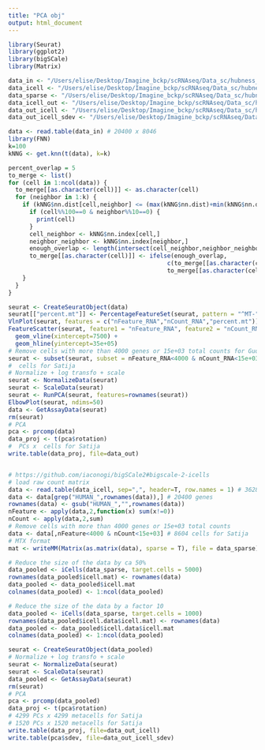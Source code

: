 ```yaml
---
title: "PCA obj"
output: html_document
---
```


```r
library(Seurat)
library(ggplot2)
library(bigSCale)
library(Matrix)

data_in <- "/Users/elise/Desktop/Imagine_bckp/scRNAseq/Data_sc/hubness_data/10X/GSE100866_pca_readyforhubness.csv"
data_icell <- "/Users/elise/Desktop/Imagine_bckp/scRNAseq/Data_sc/hubness_data/10X/GSE100866_CBMC_8K_13AB_10X-RNA_umi.csv"
data_sparse <- "/Users/elise/Desktop/Imagine_bckp/scRNAseq/Data_sc/hubness_data/10X/GSE100866_CBMC_8K_13AB_10X-RNA_umi.mtx"
data_icell_out <- "/Users/elise/Desktop/Imagine_bckp/scRNAseq/Data_sc/hubness_data/10X/GSE100866_CBMC_8K_13AB_10X-RNA_umi.icell2.txt"
data_out_icell <- "/Users/elise/Desktop/Imagine_bckp/scRNAseq/Data_sc/hubness_data/10X/GSE100866_CBMC_8K_13AB_10X-RNA_umi.icell2_pca_readyforhubness.txt"
data_out_icell_sdev <- "/Users/elise/Desktop/Imagine_bckp/scRNAseq/Data_sc/hubness_data/10X/GSE100866_CBMC_8K_13AB_10X-RNA_umi.icell2_pca_sdev.txt"
```

```r
data <- read.table(data_in) # 20400 x 8046
library(FNN)
k=100
kNNG <- get.knn(t(data), k=k)

percent_overlap = 5
to_merge <- list()
for (cell in 1:ncol(data)) {
  to_merge[[as.character(cell)]] <- as.character(cell)
  for (neighbor in 1:k) {
    if (kNNG$nn.dist[cell,neighbor] <= (max(kNNG$nn.dist)+min(kNNG$nn.dist))/2) {
      if (cell%%100==0 & neighbor%%10==0) {
        print(cell)
      }
      cell_neighbor <- kNNG$nn.index[cell,]
      neighbor_neighbor <- kNNG$nn.index[neighbor,]
      enough_overlap <- length(intersect(cell_neighbor,neighbor_neighbor))/k*100 >= percent_overlap
      to_merge[[as.character(cell)]] <- ifelse(enough_overlap,
                                             c(to_merge[[as.character(cell)]],as.character(neighbor)),
                                             to_merge[[as.character(cell)]])
    }
  }
}

seurat <- CreateSeuratObject(data)
seurat[["percent.mt"]] <- PercentageFeatureSet(seurat, pattern = "^MT-")
VlnPlot(seurat, features = c("nFeature_RNA","nCount_RNA","percent.mt"))
FeatureScatter(seurat, feature1 = "nFeature_RNA", feature2 = "nCount_RNA") + 
  geom_vline(xintercept=7500) +
  geom_hline(yintercept=35e+05)
# Remove cells with more than 4000 genes or 15e+03 total counts for Guo
seurat <- subset(seurat, subset = nFeature_RNA<4000 & nCount_RNA<15e+03)
#  cells for Satija
# Normalize + log transfo + scale
seurat <- NormalizeData(seurat)
seurat <- ScaleData(seurat)
seurat <- RunPCA(seurat, features=rownames(seurat))
ElbowPlot(seurat, ndims=50)
data <- GetAssayData(seurat)
rm(seurat)
# PCA
pca <- prcomp(data)
data_proj <- t(pca$rotation)
#  PCs x  cells for Satija
write.table(data_proj, file=data_out)
```

```r

```

```r
# https://github.com/iaconogi/bigSCale2#bigscale-2-icells
# load raw count matrix
data <- read.table(data_icell, sep=",", header=T, row.names = 1) # 36280 x 8617
data <- data[grep("HUMAN_",rownames(data)),] # 20400 genes
rownames(data) <- gsub("HUMAN_","",rownames(data))
nFeature <- apply(data,2,function(x) sum(x!=0))
nCount <- apply(data,2,sum)
# Remove cells with more than 4000 genes or 15e+03 total counts
data <- data[,nFeature<4000 & nCount<15e+03] # 8604 cells for Satija
# MTX format
mat <- writeMM(Matrix(as.matrix(data), sparse = T), file = data_sparse)

# Reduce the size of the data by ca 50%
data_pooled <- iCells(data_sparse, target.cells = 5000)
rownames(data_pooled$icell.mat) <- rownames(data)
data_pooled <- data_pooled$icell.mat
colnames(data_pooled) <- 1:ncol(data_pooled)
```

```r
# Reduce the size of the data by a factor 10
data_pooled <- iCells(data_sparse, target.cells = 1000)
rownames(data_pooled$icell.data$icell.mat) <- rownames(data)
data_pooled <- data_pooled$icell.data$icell.mat
colnames(data_pooled) <- 1:ncol(data_pooled)
```

```r
seurat <- CreateSeuratObject(data_pooled)
# Normalize + log transfo + scale
seurat <- NormalizeData(seurat)
seurat <- ScaleData(seurat)
data_pooled <- GetAssayData(seurat)
rm(seurat)
# PCA
pca <- prcomp(data_pooled)
data_proj <- t(pca$rotation)
# 4299 PCs x 4299 metacells for Satija
# 1520 PCs x 1520 metacells for Satija
write.table(data_proj, file=data_out_icell)
write.table(pca$sdev, file=data_out_icell_sdev)
```

